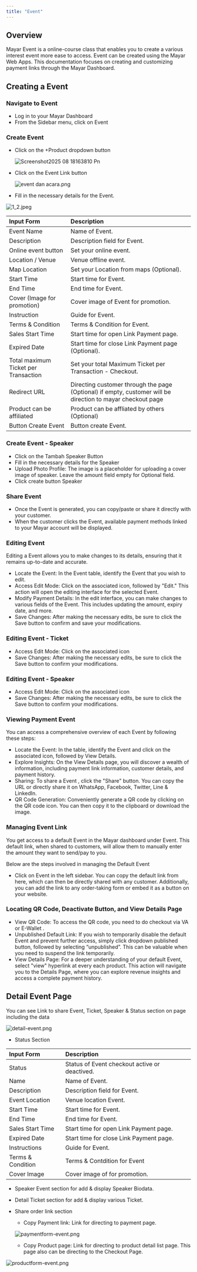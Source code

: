 ```yaml
---
title: "Event"
---
```


## Overview

Mayar Event is a online-course class that enables you to create a various interest event more ease to access. Event can be created using the Mayar Web Apps. This documentation focuses on creating and customizing payment links through the Mayar Dashboard.

## Creating a Event

### Navigate to Event

- Log in to your Mayar Dashboard
- From the Sidebar menu, click on Event

### Create Event

- Click on the \+Product dropdown button

  ![Screenshot2025 08 18163810 Pn](/images/Screenshot2025-08-18163810.png)
- Click on the Event Link button

  ![event dan acara.png](/images/eventdanacara.png)
- Fill in the necessary details for the Event.

![1_2.jpeg](/images/1_2.jpeg)

| **Input Form**                       | **Description**                                                                                            |
| :----------------------------------- | :--------------------------------------------------------------------------------------------------------- |
| Event Name                           | Name of Event.                                                                                             |
| Description                          | Description field for Event.                                                                               |
| Online event button                  | Set your online event.                                                                                     |
| Location / Venue                     | Venue offline event.                                                                                       |
| Map Location                         | Set your Location from maps (Optional).                                                                    |
| Start Time                           | Start time for Event.                                                                                      |
| End Time                             | End time for Event.                                                                                        |
| Cover (Image for promotion)          | Cover image of Event for promotion.                                                                        |
| Instruction                          | Guide for Event.                                                                                           |
| Terms & Condition                    | Terms & Condition for Event.                                                                               |
| Sales Start Time                     | Start time for open Link Payment page.                                                                     |
| Expired Date                         | Start time for close Link Payment page (Optional).                                                         |
| Total maximum Ticket per Transaction | Set your total Maximum Ticket per Transaction - Checkout.                                                  |
| Redirect URL                         | Directing customer through the page (Optional) if empty, customer will be direction to mayar checkout page |
| Product can be affiliated            | Product can be affliated by others (Optional)                                                              |
| Button Create Event                  | Button create Event.                                                                                       |

### Create Event - Speaker

- Click on the Tambah Speaker Button
- Fill in the necessary details for the Speaker
- Upload Photo Profile: The image is a placeholder for uploading a cover image of speaker. Leave the amount field empty for Optional field.
- Click create button Speaker

### Share Event

- Once the Event is generated, you can copy/paste or share it directly with your customer.
- When the customer clicks the Event, available payment methods linked to your Mayar account will be displayed.

### Editing Event

Editing a Event allows you to make changes to its details, ensuring that it remains up-to-date and accurate.

- Locate the Event: In the Event table, identify the Event that you wish to edit.
- Access Edit Mode: Click on the associated icon, followed by "Edit." This action will open the editing interface for the selected Event.
- Modify Payment Details: In the edit interface, you can make changes to various fields of the Event. This includes updating the amount, expiry date, and more.
- Save Changes: After making the necessary edits, be sure to click the Save button to confirm and save your modifications.

### Editing Event - Ticket

- Access Edit Mode: Click on the associated icon
- Save Changes: After making the necessary edits, be sure to click the Save button to confirm your modifications.

### Editing Event - Speaker

- Access Edit Mode: Click on the associated icon
- Save Changes: After making the necessary edits, be sure to click the Save button to confirm your modifications.

### Viewing Payment Event

You can access a comprehensive overview of each Event by following these steps:

- Locate the Event: In the table, identify the Event and click on the associated icon, followed by View Details.
- Explore Insights: On the View Details page, you will discover a wealth of information, including payment link information, customer details, and payment history.
- Sharing: To share a Event , click the "Share" button. You can copy the URL or directly share it on WhatsApp, Facebook, Twitter, Line & LinkedIn.
- QR Code Generation: Conveniently generate a QR code by clicking on the QR code icon. You can then copy it to the clipboard or download the image.

### Managing Event Link

You get access to a default Event in the Mayar dashboard under Event. This default link, when shared to customers, will allow them to manually enter the amount they want to send/pay to you.

Below are the steps involved in managing the Default Event

- Click on Event in the left sidebar. You can copy the default link from here, which can then be directly shared with any customer. Additionally, you can add the link to any order-taking form or embed it as a button on your website.

### Locating QR Code, Deactivate Button, and View Details Page

- View QR Code: To access the QR code, you need to do checkout via VA or E-Wallet .
- Unpublished Default Link: If you wish to temporarily disable the default Event and prevent further access, simply click dropdown published button, followed by selecting “unpublished”. This can be valuable when you need to suspend the link temporarily.
- View Details Page: For a deeper understanding of your default Event, select "view" hyperlink at every each product. This action will navigate you to the Details Page, where you can explore revenue insights and access a complete payment history.

## Detail Event Page

You can see Link to share Event, Ticket, Speaker & Status section on page including the data

![detail-event.png](/images/detail-event.png)

- Status Section

| **Input Form**    | **Description**                               |
| :---------------- | :-------------------------------------------- |
| Status            | Status of Event checkout active or deactived. |
| Name              | Name of Event.                                |
| Description       | Description field for Event.                  |
| Event Location    | Venue location Event.                         |
| Start Time        | Start time for Event.                         |
| End Time          | End time for Event.                           |
| Sales Start Time  | Start time for open Link Payment page.        |
| Expired Date      | Start time for close Link Payment page.       |
| Instructions      | Guide for Event.                              |
| Terms & Condition | Terms & Contdition for Event                  |
| Cover Image       | Cover image of for promotion.                 |

- Speaker Event section for add & display Speaker Biodata.
- Detail Ticket section for add & display various Ticket.
- Share order link section
  - Copy Payment link: Link for directing to payment page.

  ![paymentform-event.png](/images/paymentform-event.png)
  - Copy Product page: Link for directing to product detail list page. This page also can be directing to the Checkout Page.

![productform-event.png](/images/productform-event.png)